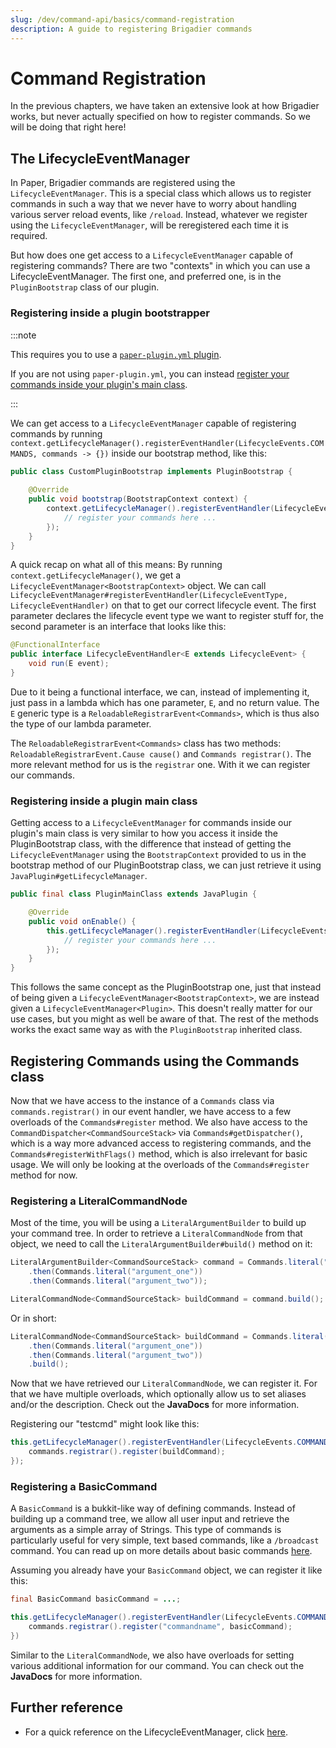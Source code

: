 ---
slug: /dev/command-api/basics/command-registration
description: A guide to registering Brigadier commands
---

# Command Registration
In the previous chapters, we have taken an extensive look at how Brigadier works, but never actually specified on how to register commands. So we will be doing that right here!

## The LifecycleEventManager
In Paper, Brigadier commands are registered using the `LifecycleEventManager`. This is a special class which allows us to register commands in such a way that we never have to
worry about handling various server reload events, like `/reload`. Instead, whatever we register using the `LifecycleEventManager`, will be reregistered each time it is required.

But how does one get access to a `LifecycleEventManager` capable of registering commands? There are two "contexts" in which you can use a LifecycleEventManager. The first one,
and preferred one, is in the `PluginBootstrap` class of our plugin. 

### Registering inside a plugin bootstrapper

:::note

This requires you to use a [`paper-plugin.yml` plugin](../../../getting-started/paper-plugins.mdx).

If you are not using `paper-plugin.yml`, you can instead [register your commands inside your plugin's main class](#registering-inside-a-plugin-main-class).

:::

We can get access to a `LifecycleEventManager` capable of registering commands by running `context.getLifecycleManager().registerEventHandler(LifecycleEvents.COMMANDS, commands -> {})`
inside our bootstrap method, like this:

```java title="CustomPluginBootstrapper.java"
public class CustomPluginBootstrap implements PluginBootstrap {
        
    @Override
    public void bootstrap(BootstrapContext context) {
        context.getLifecycleManager().registerEventHandler(LifecycleEvents.COMMANDS, commands -> {
            // register your commands here ...
        });
    }    
}
```

A quick recap on what all of this means:
By running `context.getLifecycleManager()`, we get a `LifecycleEventManager<BootstrapContext>` object. We can call
`LifecycleEventManager#registerEventHandler(LifecycleEventType, LifecycleEventHandler)` on that to get our correct lifecycle event. The first parameter declares
the lifecycle event type we want to register stuff for, the second parameter is an interface that looks like this:

```java
@FunctionalInterface
public interface LifecycleEventHandler<E extends LifecycleEvent> {
    void run(E event);
}
```

Due to it being a functional interface, we can, instead of implementing it, just pass in a lambda which has one parameter, `E`, and no return value. The `E` generic type is a
`ReloadableRegistrarEvent<Commands>`, which is thus also the type of our lambda parameter.

The `ReloadableRegistrarEvent<Commands>` class has two methods: `ReloadableRegistrarEvent.Cause cause()` and `Commands registrar()`. The more relevant method for us is 
the `registrar` one. With it we can register our commands.


### Registering inside a plugin main class
Getting access to a `LifecycleEventManager` for commands inside our plugin's main class is very similar to how you access it inside the PluginBootstrap class, with the difference
that instead of getting the `LifecycleEventManager` using the `BootstrapContext` provided to us in the bootstrap method of our PluginBootstrap class, we can just retrieve it using
`JavaPlugin#getLifecycleManager`.

```java title="PluginMainClass.java"
public final class PluginMainClass extends JavaPlugin {

    @Override
    public void onEnable() {
        this.getLifecycleManager().registerEventHandler(LifecycleEvents.COMMANDS, commands -> {
            // register your commands here ...
        });
    }
}
```

This follows the same concept as the PluginBootstrap one, just that instead of being given a `LifecycleEventManager<BootstrapContext>`, we are instead given a 
`LifecycleEventManager<Plugin>`. This doesn't really matter for our use cases, but you might as well be aware of that.
The rest of the methods works the exact same way as with the `PluginBootstrap` inherited class.

## Registering Commands using the Commands class
Now that we have access to the instance of a `Commands` class via `commands.registrar()` in our event handler, we have access to a few overloads of the `Commands#register`
method. We also have access to the `CommandDispatcher<CommandSourceStack>` via `Commands#getDispatcher()`, which is a way more advanced access to registering commands, and
the `Commands#registerWithFlags()` method, which is also irrelevant for basic usage. We will only be looking at the overloads of the `Commands#register` method for now.

### Registering a LiteralCommandNode
Most of the time, you will be using a `LiteralArgumentBuilder` to build up your command tree. In order to retrieve a `LiteralCommandNode` from that object, we need to call the
`LiteralArgumentBuilder#build()` method on it:

```java
LiteralArgumentBuilder<CommandSourceStack> command = Commands.literal("testcmd")
    .then(Commands.literal("argument_one"))
    .then(Commands.literal("argument_two"));

LiteralCommandNode<CommandSourceStack> buildCommand = command.build();
```

Or in short:

```java
LiteralCommandNode<CommandSourceStack> buildCommand = Commands.literal("testcmd")
    .then(Commands.literal("argument_one"))
    .then(Commands.literal("argument_two"))
    .build();
```

Now that we have retrieved our `LiteralCommandNode`, we can register it. For that we have multiple overloads, which optionally allow us to set aliases and/or the description.
Check out the **JavaDocs** for more information.

Registering our "testcmd" might look like this:

```java
this.getLifecycleManager().registerEventHandler(LifecycleEvents.COMMANDS, commands -> {
    commands.registrar().register(buildCommand);
});
```

### Registering a BasicCommand
A `BasicCommand` is a bukkit-like way of defining commands. Instead of building up a command tree, we allow all user input and retrieve the arguments as a simple array of Strings.
This type of commands is particularly useful for very simple, text based commands, like a `/broadcast` command. You can read up on more details about basic commands 
[here](../misc/basic-command.mdx).

Assuming you already have your `BasicCommand` object, we can register it like this:

```java
final BasicCommand basicCommand = ...;

this.getLifecycleManager().registerEventHandler(LifecycleEvents.COMMANDS, commands -> {
    commands.registrar().register("commandname", basicCommand);
})
```

Similar to the `LiteralCommandNode`, we also have overloads for setting various additional information for our command. You can check out the **JavaDocs** for more information.

## Further reference
* For a quick reference on the LifecycleEventManager, click [here](../../lifecycle.mdx).